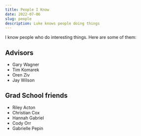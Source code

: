 ```yaml
---
title: People I Know
date: 2022-07-06
slug: people
description: Luke knows people doing things
---
```


I know people who do interesting things.
Here are some of them:

## Advisors
* Gary Wagner
* Tim Komarek
* Oren Ziv
* Jay Wilson

## Grad School friends

* Riley Acton
* Christian Cox
* Hannah Gabriel
* Cody Orr
* Gabrielle Pepin
